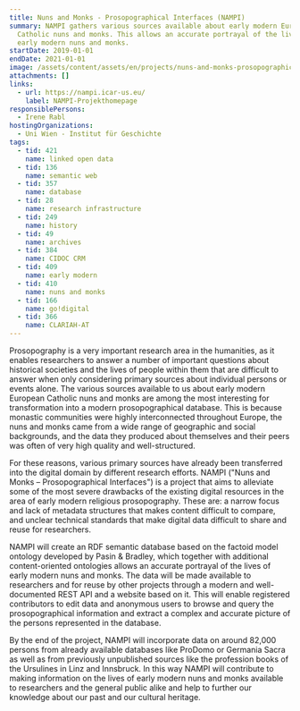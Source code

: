 ```yaml
---
title: Nuns and Monks - Prosopographical Interfaces (NAMPI)
summary: NAMPI gathers various sources available about early modern European
  Catholic nuns and monks. This allows an accurate portrayal of the lives of
  early modern nuns and monks.
startDate: 2019-01-01
endDate: 2021-01-01
image: /assets/content/assets/en/projects/nuns-and-monks-prosopographical-interfaces-nampi/nampi_logo_quadrat_2000px.png
attachments: []
links:
  - url: https://nampi.icar-us.eu/
    label: NAMPI-Projekthomepage
responsiblePersons:
  - Irene Rabl
hostingOrganizations:
  - Uni Wien - Institut für Geschichte
tags:
  - tid: 421
    name: linked open data
  - tid: 136
    name: semantic web
  - tid: 357
    name: database
  - tid: 28
    name: research infrastructure
  - tid: 249
    name: history
  - tid: 49
    name: archives
  - tid: 384
    name: CIDOC CRM
  - tid: 409
    name: early modern
  - tid: 410
    name: nuns and monks
  - tid: 166
    name: go!digital
  - tid: 366
    name: CLARIAH-AT
---
```

Prosopography is a very important research area in the humanities, as it enables researchers to answer a number of important questions about historical societies and the lives of people within them that are difficult to answer when only considering primary sources about individual persons or events alone. The various sources available to us about early modern European Catholic nuns and monks are among the most interesting for transformation into a modern prosopographical database. This is because monastic communities were highly interconnected throughout Europe, the nuns and monks came from a wide range of geographic and social backgrounds, and the data they produced about themselves and their peers was often of very high quality and well-structured.

For these reasons, various primary sources have already been transferred into the digital domain by different research efforts. NAMPI ("Nuns and Monks – Prosopographical Interfaces") is a project that aims to alleviate some of the most severe drawbacks of the existing digital resources in the area of early modern religious prosopography. These are: a narrow focus and lack of metadata structures that makes content difficult to compare, and unclear technical standards that make digital data difficult to share and reuse for researchers.

NAMPI will create an RDF semantic database based on the factoid model ontology developed by Pasin & Bradley, which together with additional content-oriented ontologies allows an accurate portrayal of the lives of early modern nuns and monks. The data will be made available to researchers and for reuse by other projects through a modern and well-documented REST API and a website based on it. This will enable registered contributors to edit data and anonymous users to browse and query the prosopographical information and extract a complex and accurate picture of the persons represented in the database.

By the end of the project, NAMPI will incorporate data on around 82,000 persons from already available databases like ProDomo or Germania Sacra as well as from previously unpublished sources like the profession books of the Ursulines in Linz and Innsbruck. In this way NAMPI will contribute to making information on the lives of early modern nuns and monks available to researchers and the general public alike and help to further our knowledge about our past and our cultural heritage.
